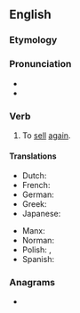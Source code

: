 ==English==

===Etymology===
{{prefix|en|re|sell}}

===Pronunciation===
* {{IPA|/ɹiːˈsɛl/|lang=en}}
* {{rhymes|ɛl|lang=en}}

===Verb===
{{en-verb|resells|reselling|resold|resold}}

# To [[sell]] [[again]].

====Translations====
{{trans-top|To sell again}}
* Dutch: {{t|nl|dooverkopen}}
* French: {{t+|fr|revendre}}
* German: {{t|de|wiederverkaufen}}
* Greek: {{t+|el|μεταπουλώ}}
* Japanese: {{t+|ja|転売|alt=転売する|tr=てんばいする, tembai-suru|sc=Jpan}}
{{trans-mid}}
* Manx: {{t|gv|aachreck}}
* Norman: {{t|nrf|r'vendre}}
* Polish: {{t|pl|odsprzedać|pf}}, {{t|pl|odsprzedawać|impf}}
* Spanish: {{t+|es|revender}}
{{trans-bottom}}

===Anagrams===
* {{anagrams|en|a=eellrs|Ellers|Seller|ellers|seller}}